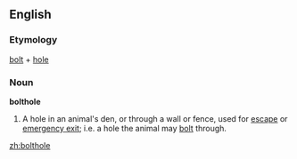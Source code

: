 ==English==

===Etymology===
[[bolt]] + [[hole]]

===Noun===
'''bolthole'''
# A hole in an animal's den, or through a wall or fence, used for [[escape]] or [[emergency exit]]; i.e. a hole the animal may [[bolt]] through.

[[zh:bolthole]]